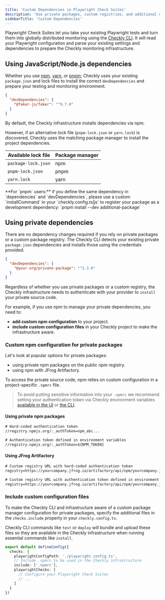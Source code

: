 ```yaml
---
title: 'Custom Dependencies in Playwright Check Suites'
description: 'Use private packages, custom registries, and additional dependencies in your Playwright Check Suites.'
sidebarTitle: 'Custom Dependencies'
---
```



<PlaywrightCheckSuiteBetaNote />

Playwright Check Suites let you take your existing Playwright tests and turn them into globally distributed monitoring using the [Checkly CLI](/cli/). It will read your Playwright configuration and parse your existing settings and dependencies to prepare the Checkly monitoring infrastructure.

## Using JavaScript/Node.js dependencies

Whether you use [npm](https://www.npmjs.com/), [yarn](https://yarnpkg.com/), or [pnpm](https://pnpm.io/); Checkly uses your existing `package.json` and lock files to install the correct `devDependencies` and prepare your testing and monitoring environment.

```json
{
  "devDependencies": {
    "@faker-js/faker": "^9.7.0"
  }
}
```

<Note>
By default, the Checkly infrastructure installs dependencies via npm.
</Note>

However, if an alternative lock file (`pnpm-lock.json` or `yarn.lock`) is discovered, Checkly uses the matching package manager to install the project dependencies.

| Available lock file | Package manager |
|---------------------|-----------------|
| `package-lock.json` | npm             |
| `pnpm-lock.json`    | pnpm            |
| `yarn.lock`         | yarn            |

<Warning>
**For `pnpm` users:** if you define the same dependency in `dependencies` and `devDependencies`, please use a custom `installCommand` in your `checkly.config.ts|js` to register your package as a development dependency: `pnpm install --dev additional-package`
</Warning>

## Using private dependencies

There are no dependency changes required if you rely on private packages or a custom package registry. The Checkly CLI detects your existing private `package.json` dependencies and installs those using the credentials provided.

```json
{
  "devDependencies": {
    "@your-org/private-package": "^2.3.0"
  }
}
```


Regardless of whether you use private packages or a custom registry, the Checkly infrastructure needs to authenticate with your provider to `install` your private source code.

For example, if you use npm to manage your private dependencies, you need to:

- **add custom npm configuration** to your project.
- **include custom configuration files** in your Checkly project to make the infrastructure aware.

### Custom npm configuration for private packages

Let's look at popular options for private packages:

- using private npm packages on the public npm registry.
- using npm with JFrog Artifactory.

To access the private source code, npm relies on custom configuration in a project-specific `.npmrc` file.

> To avoid putting sensitive information into your `.npmrc` we recommend setting your authentication token via Checkly environment variables [available in the UI](https://app.checklyhq.com/environment-variables) or [the CLI](https://www.checklyhq.com/docs/cli/using-environment-variables/#managing-remote-environment-variables-using-the-cli).

#### Using private npm packages

```txt
# Hard-coded authentication token
//registry.npmjs.org/:_authToken=npm_abc...

# Authentication token defined in environment variables
//registry.npmjs.org/:_authToken=${NPM_TOKEN}
```

#### Using JFrog Artifactory

```txt
# Custom registry URL with hard-coded authentication token
registry=https://yourcompany.jfrog.io/artifactory/api/npm/yourcompany.jfrog.io/artifactory/api/npm/npm-local/:_authToken=abc...

# Custom registry URL with authentication token defined in environment variables
registry=https://yourcompany.jfrog.io/artifactory/api/npm/yourcompany.jfrog.io/artifactory/api/npm/npm-local/:_authToken=${ARTIFACTORY_TOKEN}
```

### Include custom configuration files

To make the Checkly CLI and infrastructure aware of a custom package manager configuration for private packages, specify the additional files in the `checks.include` property in your `checkly.config.ts`.

Checkly CLI commands like `test` or `deploy` will bundle and upload these files so they are available in the Checkly infrastructure when running essential commands like `install`.

```typescript checkly.config.ts
export default defineConfig({
  checks: {
    playwrightConfigPath: './playwright.config.ts',
    // Include .npmrc to be used in the Checkly infrastructure
    include: ['.npmrc'],
    playwrightChecks: [
      // Configure your Playwright Check Suites
      // ...
    ]
  }
})
```
